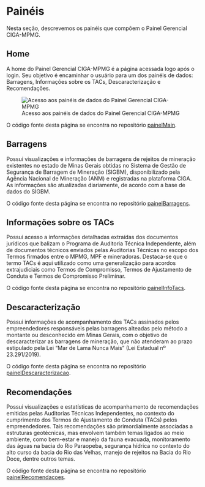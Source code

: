 # Painéis

Nesta seção, descrevemos os painéis que compõem o Painel Gerencial CIGA-MPMG.

## Home {#sec-painel-home}

A home do Painel Gerencial CIGA-MPMG é a página acessada logo após o login. Seu objetivo é encaminhar o usuário para um dos painéis de dados: Barragens, Informações sobre os TACs, Descaracterização e Recomendações.

![Acesso aos painéis de dados do Painel Gerencial CIGA-MPMG](img/painel_gerencial.png){#fig-painel-gerencial}

O código fonte desta página se encontra no repositório [painelMain](https://github.com/ciga-mpmg/painelMain).

## Barragens {#sec-painel-barragens}

Possui visualizações e informações de barragens de rejeitos de mineração existentes no estado de Minas Gerais obtidas no Sistema de Gestão de Segurança de Barragem de Mineração (SIGBM), disponibilizado pela Agência Nacional de Mineração (ANM) e registradas na plataforma CIGA. As informações são atualizadas diariamente, de acordo com a base de dados do SIGBM.


O código fonte desta página se encontra no repositório [painelBarragens](https://github.com/ciga-mpmg/painelBarragens).

## Informações sobre os TACs {#sec-painel-infoTacs}

Possui acesso a informações detalhadas extraídas dos documentos jurídicos que balizam o Programa de Auditoria Técnica Independente, além de documentos técnicos enviados pelas Auditorias Técnicas no escopo dos Termos firmados entre o MPMG, MPF e mineradoras. Destaca-se que o termo TACs é aqui utilizado como uma generalização para acordos extrajudiciais como Termos de Compromisso, Termos de Ajustamento de Conduta e Termos de Compromisso Preliminar.

O código fonte desta página se encontra no repositório [painelInfoTacs](https://github.com/ciga-mpmg/painelInfoTacs).

## Descaracterização {#sec-painel-descaracterizacao}

Possui informações de acompanhamento dos TACs assinados pelos empreendedores responsáveis pelas barragens alteadas pelo método a montante ou desconhecido em Minas Gerais, com o objetivo de descaracterizar as barragens de mineração, que não atenderam ao prazo estipulado pela Lei “Mar de Lama Nunca Mais” (Lei Estadual nº 23.291/2019).


O código fonte desta página se encontra no repositório [painelDescaracterizacao](https://github.com/ciga-mpmg/painelDescaracterizacao).

## Recomendações {#sec-painel-recomendacoes}

Possui visualizações e estatísticas de acompanhamento de recomendações emitidas pelas Auditorias Técnicas Independentes, no contexto do cumprimento dos Termos de Ajustamento de Conduta (TACs) pelos empreendedores. Tais recomendações são primordialmente associadas a estruturas geotécnicas, mas envolvem também temas ligados ao meio ambiente, como bem-estar e manejo da fauna evacuada, monitoramento das águas na bacia do Rio Paraopeba, segurança hídrica no contexto do alto curso da bacia do Rio das Velhas, manejo de rejeitos na Bacia do Rio Doce, dentre outros temas.

O código fonte desta página se encontra no repositório [painelRecomendacoes](https://github.com/ciga-mpmg/painelRecomendacoes).